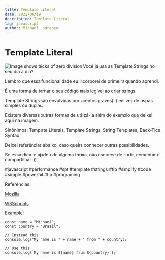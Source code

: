 ```yaml
---
title: Template Literal
date: 2022/06/19
description: Template Literal
tag: javascript
author: Michael Lourenço
---
```


# Template Literal

<Image
  src="/images/SPT-TEMPLATE-LITERAL.png"
  alt="Image shows tricks of zero division"
  width={1278}
  height={900}
  priority
  className="next-image"
/>
Você já usa as Template Strings no seu dia a dia?

Lembro que essa funcionalidade eu incorporei de primeira quando aprendi. 

É uma forma de tornar o seu código mais legível ao criar strings.

Template Strings são envolvidas por acentos graves(` `) em vez de aspas simples ou duplas.

Existem diversas outras formas de utilizá-la além do exemplo que deixei aqui na imagem.

Sinônimos: Template Literals, Template Strings, String Templates, Back-Tics Syntax

Deixei referências abaixo, caso queira conhecer outras possibilidades.

Se essa dica te ajudou de alguma forma, não esquece de curtir, comentar e compartilhar :)) 

#javascript #performance #spt #template #strings #tip #simplify #code #simple #powerful #tip #programing

Referências:

[Mozilla](https://mzl.la/3xEaWtb)

[W3Schools](https://bit.ly/3HwUaR0)

Example:

```
const name = "Michael";
const country = "Brazil";

// Instead this
console.log("My name is " + name + " from " + country);

// Use this
console.log(`My name is ${name} from ${country}`);
```